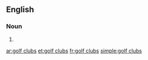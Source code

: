 {{also|golf-clubs}}
==English==

===Noun===
{{head|en|noun plural form}}
# {{plural of|golf club|lang=en}}

[[ar:golf clubs]]
[[et:golf clubs]]
[[fr:golf clubs]]
[[simple:golf clubs]]